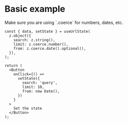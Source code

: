 
# Basic example

<Callout type="warning">
  Make sure you are using `.coerce` for numbers, dates, etc.
</Callout>

```tsx copy
const { data, setState } = useUrlState(
  z.object({
    search: z.string(),
    limit: z.coerce.number(),
    from: z.coerce.date().optional(),
  }),
);

return (
  <Button
    onClick={() =>
      setState({
        search: 'query',
        limit: 10,
        from: new Date(),
      })
    }
  >
    Set the state
  </Button>
);
```

<Basic />
